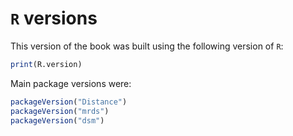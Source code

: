 # `R` versions

This version of the book was built using the following version of `R`:

```r
print(R.version)
```

Main package versions were:

```r
packageVersion("Distance")
packageVersion("mrds")
packageVersion("dsm")
```


